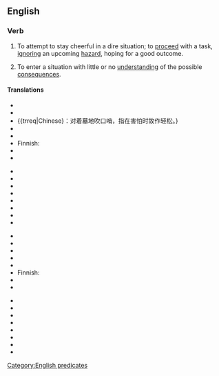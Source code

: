 ==English==

===Verb===
{{infl|en|verb|head=to [[whistle]] [[past]] the [[graveyard]]}}

# {{idiom|US}} To attempt to stay cheerful in a dire situation; to [[proceed]] with a task, [[ignoring]] an upcoming [[hazard]], hoping for a good outcome. 
# {{idiom|US}} To enter a situation with little or no [[understanding]] of the possible [[consequences]].

====Translations====
{{trans-top|to try to be cheerful in the face of one's fears}}
* {{trreq|Arabic}}
* {{trreq|Armenian}}
* {{trreq|Chinese}：对着墓地吹口哨，指在害怕时故作轻松。}
* {{trreq|Czech}}
* {{trreq|Dutch}}
* Finnish: {{t|fi|pitää päänsä pystyssä}}
* {{trreq|French}}
* {{trreq|German}}
{{trans-mid}}
* {{trreq|Hindi}}
* {{trreq|Italian}}
* {{trreq|Japanese}}
* {{trreq|Korean}}
* {{trreq|Portuguese}}
* {{trreq|Russian}}
* {{trreq|Spanish}}
* {{trreq|Vietnamese}}
{{trans-bottom}}

{{trans-top|to ignore a bad situation}}
* {{trreq|Arabic}}
* {{trreq|Armenian}}
* {{trreq|Chinese}}
* {{trreq|Czech}}
* {{trreq|Dutch}}
* Finnish: {{t-|fi|lähteä soitellen sotaan}}
* {{trreq|French}}
* {{trreq|German}}
{{trans-mid}}
* {{trreq|Hindi}}
* {{trreq|Italian}}
* {{trreq|Japanese}}
* {{trreq|Korean}}
* {{trreq|Portuguese}}
* {{trreq|Russian}}
* {{trreq|Spanish}}
* {{trreq|Vietnamese}}
{{trans-bottom}}

[[Category:English predicates]]
